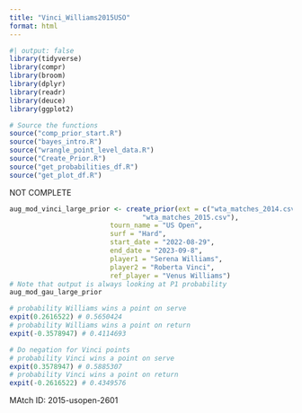 ```yaml
---
title: "Vinci_Williams2015USO"
format: html
---
```


```r
#| output: false
library(tidyverse)
library(compr)
library(broom)
library(dplyr)
library(readr)
library(deuce)
library(ggplot2)

# Source the functions
source("comp_prior_start.R")
source("bayes_intro.R")
source("wrangle_point_level_data.R")
source("Create_Prior.R")
source("get_probabilities_df.R")
source("get_plot_df.R")
```



NOT COMPLETE
```r
aug_mod_vinci_large_prior <- create_prior(ext = c("wta_matches_2014.csv",
                                 "wta_matches_2015.csv"),
                         tourn_name = "US Open",
                         surf = "Hard",
                         start_date = "2022-08-29",
                         end_date = "2023-09-8",
                         player1 = "Serena Williams",
                         player2 = "Roberta Vinci",
                         ref_player = "Venus Williams")
# Note that output is always looking at P1 probability
aug_mod_gau_large_prior

# probability Williams wins a point on serve
expit(0.2616522) # 0.5650424
# probability Williams wins a point on return
expit(-0.3578947) # 0.4114693

# Do negation for Vinci points
# probability Vinci wins a point on serve
expit(0.3578947) # 0.5885307
# probability Vinci wins a point on return
expit(-0.2616522) # 0.4349576
```



MAtch ID: 2015-usopen-2601